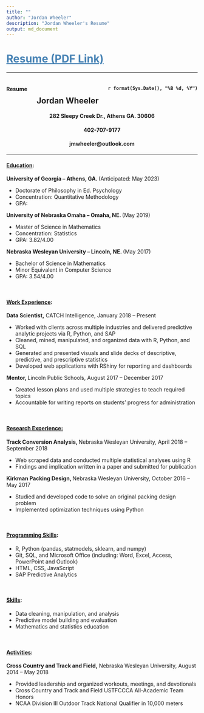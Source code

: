 ```yaml
---
title: ""
author: "Jordan Wheeler"
description: "Jordan Wheeler's Resume"
output: md_document
---
```


<meta name="author" content="Jordan Wheeler">
<meta name="description" content="Jordan Wheeler's Resume">

<a href="files/JordanWheelerResume.pdf" target="_blank" style="color:steelblue;"><h1 style="color:steelblue;">Resume (PDF Link)</h1></a>

<hr style="border-color: #666666;">

<style>
.alignleft {
	float: left;
}
.alignright {
	float: right;
}
</style>

<div id="textbox">
<h4 class="alignleft">Resume</h4>
<h4 class="alignright">`r format(Sys.Date(), "%B %d, %Y")`</h4>
</div>

<br/>

<center>
<h2>Jordan Wheeler</h2>
<h4>282 Sleepy Creek Dr., Athens GA. 30606</h4>
<h4>402-707-9177</h4> 
<h4>jmwheeler@outlook.com</h4>
</center>
<hr/>

<h4><strong><u>Education</u></strong><strong>:</strong></h4>
<p><strong>University of Georgia &ndash; Athens, GA. </strong>(Anticipated: May 2023)</p>
<ul>
<li>Doctorate of Philosophy in Ed. Psychology</li>
<li>Concentration: Quantitative Methodology</li>
<li>GPA: </li>
</ul>
<p><strong>University of Nebraska Omaha &ndash; Omaha, NE. </strong>(May 2019)</p>
<ul>
<li>Master of Science in Mathematics</li>
<li>Concentration: Statistics</li>
<li>GPA: 3.82/4.00</li>
</ul>
<p><strong>Nebraska Wesleyan University &ndash; Lincoln, NE. </strong>(May 2017)</p>
<ul>
<li>Bachelor of Science in Mathematics</li>
<li>Minor Equivalent in Computer Science</li>
<li>GPA: 3.54/4.00</li>
</ul>
<br>

<h4><strong><u>Work Experience</u></strong><strong>:</strong></h4>
<p><strong>Data Scientist,</strong> CATCH Intelligence, January 2018 &ndash; Present</p>
<ul>
<li>Worked with clients across multiple industries and delivered predictive analytic projects via R, Python, and SAP</li>
<li>Cleaned, mined, manipulated, and organized data with R, Python, and SQL</li>
<li>Generated and presented visuals and slide decks of descriptive, predictive, and prescriptive statistics</li>
<li>Developed web applications with RShiny for reporting and dashboards</li>

</ul>
<p><strong>Mentor, </strong>Lincoln Public Schools, August 2017 &ndash; December 2017</p>
<ul>
<li>Created lesson plans and used multiple strategies to teach required topics</li>
<li>Accountable for writing reports on students&rsquo; progress for administration</li>
</ul>
<br>

<h4><strong><u>Research Experience:</u></strong></h4>
<strong>Track Conversion Analysis, </strong>Nebraska Wesleyan University, April 2018 &ndash; September 2018</p>
<ul>
<li> Web scraped data and conducted multiple statistical analyses using R</li>
<li> Findings and implication written in a paper and submitted for publication</li>
</ul>
<strong>Kirkman Packing Design, </strong>Nebraska Wesleyan University, October 2016 &ndash; May 2017
<ul>
<li>Studied and developed code to solve an original packing design problem</li>
<li>Implemented optimization techniques using Python</li>
</ul>
<br>

<h4><strong><u>Programming Skills</u></strong><strong>:</strong></h4>
<ul>
<li>R, Python (pandas, statmodels, sklearn, and numpy)</li>
<li>Git, SQL, and Microsoft Office (including: Word, Excel, Access, PowerPoint and Outlook) </li>
<li>HTML, CSS, JavaScript</li>
<li>SAP Predictive Analytics</li>
</ul>
<br>

<h4><strong><u>Skills</u></strong><strong>:</strong></h4>
<ul>
<li>Data cleaning, manipulation, and analysis</li>
<li>Predictive model building and evaluation</li>
<li>Mathematics and statistics education</li>
</ul>
<br>

<h4><strong><u>Activities</u></strong><strong>:</strong></h4>
<p><strong>Cross Country and Track and Field,</strong> Nebraska Wesleyan University, August 2014 &ndash; May 2018</p>
<ul>
<li>Provided leadership and organized workouts, meetings, and devotionals</li>
<li>Cross Country and Track and Field USTFCCCA All-Academic Team Honors</li>
<li>NCAA Division III Outdoor Track National Qualifier in 10,000 meters</li>
</ul>